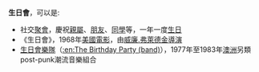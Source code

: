 {{Link style|time=2015-12-12T03:12:02+00:00}}
'''生日會'''，可以是:

*社交[[聚會|聚會]]，慶祝[[親屬|親屬]]、[[朋友|朋友]]、[[同學|同學]]等，一年一度[[生日|生日]]
*《生日會》，1968年[[美國電影|美國電影]]，由[[:en:William_Friedkin|威廉․弗萊德金]][[導演|導演]]
*[[生日會樂隊|生日會樂隊]]（[[:en:The_Birthday_Party_(band)|:en:The Birthday Party (band)]]），1977年至1983年[[澳洲|澳洲]]另類post-punk潮流音樂組合
{{disambig|Cat=三字消歧义}}